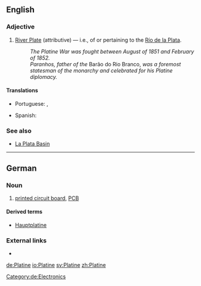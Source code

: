 ==English==

===Adjective===
{{en-adj|-}}

# [[River Plate]] (attributive) — i.e., of or pertaining to the [[Río de la Plata]].
#: ''The Platine War was fought between August of 1851 and February of 1852.''
#: ''Paranhos, father of the'' Barão do Rio Branco, ''was a foremost statesman of the monarchy and celebrated for his Platine diplomacy.''

====Translations====
{{trans-top|of or from River Plate}}
* Portuguese: {{t|pt|platense}}, {{t|pt|rio-platense}}
{{trans-mid}}
* Spanish: {{t+|es|rioplatense}}
{{trans-bottom}}

===See also===
* [[w:La Plata Basin|La Plata Basin]]

----

==German==
{{wikipedia|lang=de}}

===Noun===
{{de-noun|f||Platinen}}

# [[printed circuit board]], [[PCB]]

====Derived terms====
* [[Hauptplatine]] {{g|f}}

===External links===
* {{R:Duden}}

[[Category:de:Electronics]]

[[de:Platine]]
[[io:Platine]]
[[sv:Platine]]
[[zh:Platine]]